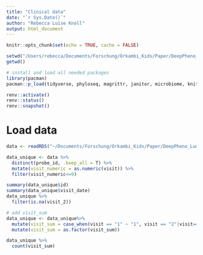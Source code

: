 ```yaml
---
title: "Clinical data"
date: "`r Sys.Date()`"
author: "Rebecca Luise Knoll"
output: html_document
---
```

```r
knitr::opts_chunk$set(echo = TRUE, cache = FALSE)
```

```r
setwd("/Users/rebecca/Documents/Forschung/Orkambi_Kids/Paper/DeepPheno_Luma-Iva")
getwd() 

# install and load all needed packages
library(pacman)
pacman::p_load(tidyverse, phyloseq, magrittr, janitor, microbiome, knitr, lubridate, naniar, stringr)

renv::activate()
renv::status()
renv::snapshot()
```

# Load data
```r

data <- readRDS("~/Documents/Forschung/Orkambi_Kids/Paper/DeepPheno_Luma-Iva/data/Metadata_filt_2.rds")

data_unique <- data %>% 
  distinct(probe_id, .keep_all = T) %>% 
  mutate(visit_numeric = as.numeric(visit)) %>% 
  filter(visit_numeric<=9)

summary(data_unique$id)
summary(data_unique$visit_date)
data_unique %>% 
  filter(is.na(visit_2))

# add visit_sum
data_unique <- data_unique%>%
  mutate(visit_sum = case_when(visit == "1" ~ "1", visit == "2"|visit=="3"~ "2-3", visit=="4" | visit=="5"~ "3-5", visit=="6" | visit=="7" ~ "6-7", visit=="8"| visit=="9" ~ "8-9"))%>%
  mutate(visit_sum = as.factor(visit_sum))

data_unique %>% 
  count(visit_sum)

```

